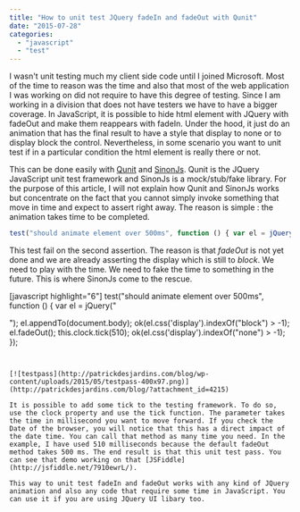 ```yaml
---
title: "How to unit test JQuery fadeIn and fadeOut with Qunit"
date: "2015-07-28"
categories: 
  - "javascript"
  - "test"
---
```


I wasn't unit testing much my client side code until I joined Microsoft. Most of the time to reason was the time and also that most of the web application I was working on did not require to have this degree of testing. Since I am working in a division that does not have testers we have to have a bigger coverage. In JavaScript, it is possible to hide html element with JQuery with fadeOut and make them reappears with fadeIn. Under the hood, it just do an animation that has the final result to have a style that display to none or to display block the control. Nevertheless, in some scenario you want to unit test if in a particular condition the html element is really there or not.

This can be done easily with [Qunit](https://qunitjs.com/) and [SinonJs](http://sinonjs.org/). Qunit is the JQuery JavaScript unit test framework and SinonJs is a mock/stub/fake library. For the purpose of this article, I will not explain how Qunit and SinonJs works but concentrate on the fact that you cannot simply invoke something that move in time and expect to assert right away. The reason is simple : the animation takes time to be completed.

```typescript
test("should animate element over 500ms", function () { var el = jQuery("<div></div>"); el.appendTo(document.body); ok(el.css('display').indexOf("block") > -1); el.fadeOut(); ok(el.css('display').indexOf("none") > -1); }); 
``` 


This test fail on the second assertion. The reason is that _fadeOut_ is not yet done and we are already asserting the display which is still to _block_. We need to play with the time. We need to fake the time to something in the future. This is where SinonJs come to the rescue.

\[javascript highlight="6"\] test("should animate element over 500ms", function () { var el = jQuery("<div></div>"); el.appendTo(document.body); ok(el.css('display').indexOf("block") > -1); el.fadeOut(); this.clock.tick(510); ok(el.css('display').indexOf("none") > -1); }); 
``` 


[![testpass](http://patrickdesjardins.com/blog/wp-content/uploads/2015/05/testpass-400x97.png)](http://patrickdesjardins.com/blog/?attachment_id=4215)

It is possible to add some tick to the testing framework. To do so, use the clock property and use the tick function. The parameter takes the time in millisecond you want to move forward. If you check the Date of the browser, you will notice that this has a direct impact of the date time. You can call that method as many time you need. In the example, I have used 510 milliseconds because the default fadeOut method takes 500 ms. The end result is that this unit test pass. You can see that demo working on that [JSFiddle](http://jsfiddle.net/7910ewrL/).

This way to unit test fadeIn and fadeOut works with any kind of JQuery animation and also any code that require some time in JavaScript. You can use it if you are using JQuery UI libary too.
